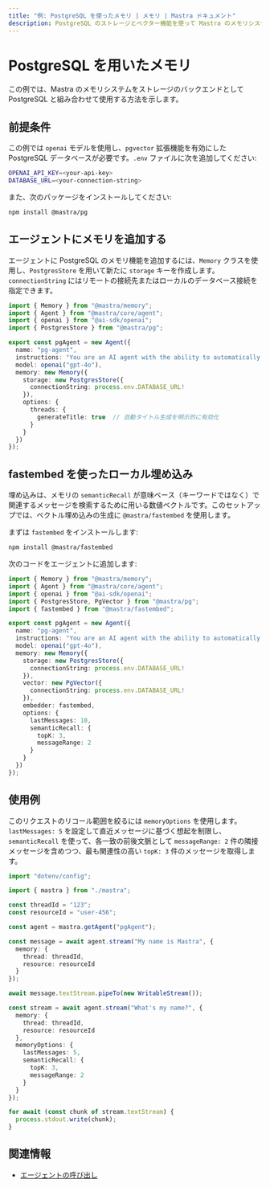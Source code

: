 ```yaml
---
title: "例: PostgreSQL を使ったメモリ | メモリ | Mastra ドキュメント"
description: PostgreSQL のストレージとベクター機能を使って Mastra のメモリシステムを利用する方法の例。
---
```




# PostgreSQL を用いたメモリ

この例では、Mastra のメモリシステムをストレージのバックエンドとして PostgreSQL と組み合わせて使用する方法を示します。



## 前提条件

この例では `openai` モデルを使用し、`pgvector` 拡張機能を有効にした PostgreSQL データベースが必要です。`.env` ファイルに次を追加してください:

```bash filename=".env" copy
OPENAI_API_KEY=<your-api-key>
DATABASE_URL=<your-connection-string>
```

また、次のパッケージをインストールしてください:

```bash copy
npm install @mastra/pg
```



## エージェントにメモリを追加する

エージェントに PostgreSQL のメモリ機能を追加するには、`Memory` クラスを使用し、`PostgresStore` を用いて新たに `storage` キーを作成します。`connectionString` にはリモートの接続先またはローカルのデータベース接続を指定できます。

```typescript filename="src/mastra/agents/example-pg-agent.ts" showLineNumbers copy
import { Memory } from "@mastra/memory";
import { Agent } from "@mastra/core/agent";
import { openai } from "@ai-sdk/openai";
import { PostgresStore } from "@mastra/pg";

export const pgAgent = new Agent({
  name: "pg-agent",
  instructions: "You are an AI agent with the ability to automatically recall memories from previous interactions.",
  model: openai("gpt-4o"),
  memory: new Memory({
    storage: new PostgresStore({
      connectionString: process.env.DATABASE_URL!
    }),
    options: {
      threads: {
        generateTitle: true  // 自動タイトル生成を明示的に有効化
      }
    }
  })
});
```



## fastembed を使ったローカル埋め込み

埋め込みは、メモリの `semanticRecall` が意味ベース（キーワードではなく）で関連するメッセージを検索するために用いる数値ベクトルです。このセットアップでは、ベクトル埋め込みの生成に `@mastra/fastembed` を使用します。

まずは `fastembed` をインストールします:

```bash copy
npm install @mastra/fastembed
```

次のコードをエージェントに追加します:

```typescript filename="src/mastra/agents/example-pg-agent.ts" showLineNumbers copy
import { Memory } from "@mastra/memory";
import { Agent } from "@mastra/core/agent";
import { openai } from "@ai-sdk/openai";
import { PostgresStore, PgVector } from "@mastra/pg";
import { fastembed } from "@mastra/fastembed";

export const pgAgent = new Agent({
  name: "pg-agent",
  instructions: "You are an AI agent with the ability to automatically recall memories from previous interactions.",
  model: openai("gpt-4o"),
  memory: new Memory({
    storage: new PostgresStore({
      connectionString: process.env.DATABASE_URL!
    }),
    vector: new PgVector({
      connectionString: process.env.DATABASE_URL!
    }),
    embedder: fastembed,
    options: {
      lastMessages: 10,
      semanticRecall: {
        topK: 3,
        messageRange: 2
      }
    }
  })
});
```



## 使用例

このリクエストのリコール範囲を絞るには `memoryOptions` を使用します。`lastMessages: 5` を設定して直近メッセージに基づく想起を制限し、`semanticRecall` を使って、各一致の前後文脈として `messageRange: 2` 件の隣接メッセージを含めつつ、最も関連性の高い `topK: 3` 件のメッセージを取得します。

```typescript filename="src/test-pg-agent.ts" showLineNumbers copy
import "dotenv/config";

import { mastra } from "./mastra";

const threadId = "123";
const resourceId = "user-456";

const agent = mastra.getAgent("pgAgent");

const message = await agent.stream("My name is Mastra", {
  memory: {
    thread: threadId,
    resource: resourceId
  }
});

await message.textStream.pipeTo(new WritableStream());

const stream = await agent.stream("What's my name?", {
  memory: {
    thread: threadId,
    resource: resourceId
  },
  memoryOptions: {
    lastMessages: 5,
    semanticRecall: {
      topK: 3,
      messageRange: 2
    }
  }
});

for await (const chunk of stream.textStream) {
  process.stdout.write(chunk);
}
```



## 関連情報

- [エージェントの呼び出し](../agents/calling-agents.mdx)
